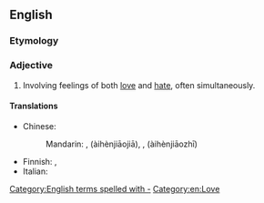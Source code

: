 ==English==
{{wikipedia|love-hate relationship}}

===Etymology===
{{compound|en|love|hate}}

===Adjective===
{{en-adj|-}}

# {{lb|en|of a relationship}} Involving feelings of both [[love]] and [[hate]], often simultaneously.

====Translations====
{{trans-top}}
* Chinese:
*: Mandarin: {{lang|und|sc=Hani|[[愛]][[恨]][[交加]]}}, {{lang|und|sc=Hani|[[爱]][[恨]][[交加]]}} (àihènjiāojiā), {{lang|und|sc=Hani|[[愛]][[恨]][[交織]]}}, {{lang|und|sc=Hani|[[爱]][[恨]][[交织]]}} (àihènjiāozhī)
{{trans-mid}}
* Finnish: {{t|fi|[[viha]]-[[rakkaus]]-}}, {{qualifier|see: [[viha-rakkaussuhde]]}}
* Italian: {{t|it|odiosamato}}
{{trans-bottom}}

[[Category:English terms spelled with -]]
[[Category:en:Love]]